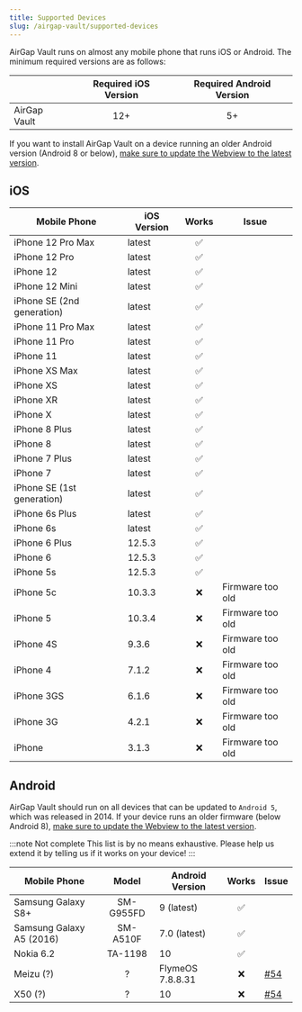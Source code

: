 ```yaml
---
title: Supported Devices
slug: /airgap-vault/supported-devices
---
```


AirGap Vault runs on almost any mobile phone that runs iOS or Android. The minimum required versions are as follows:

|              | Required iOS Version | Required Android Version |
| ------------ | :------------------: | :----------------------: |
| AirGap Vault |         12+          |            5+            |

If you want to install AirGap Vault on a device running an older Android version (Android 8 or below), [make sure to update the Webview to the latest version](/guides/update-webview).

## iOS

| Mobile Phone               | iOS Version | Works | Issue            |
| -------------------------- | ----------- | :---: | ---------------- |
| iPhone 12 Pro Max          | latest      |  ✅   |                  |
| iPhone 12 Pro              | latest      |  ✅   |                  |
| iPhone 12                  | latest      |  ✅   |                  |
| iPhone 12 Mini             | latest      |  ✅   |                  |
| iPhone SE (2nd generation) | latest      |  ✅   |                  |
| iPhone 11 Pro Max          | latest      |  ✅   |                  |
| iPhone 11 Pro              | latest      |  ✅   |                  |
| iPhone 11                  | latest      |  ✅   |                  |
| iPhone XS Max              | latest      |  ✅   |                  |
| iPhone XS                  | latest      |  ✅   |                  |
| iPhone XR                  | latest      |  ✅   |                  |
| iPhone X                   | latest      |  ✅   |                  |
| iPhone 8 Plus              | latest      |  ✅   |                  |
| iPhone 8                   | latest      |  ✅   |                  |
| iPhone 7 Plus              | latest      |  ✅   |                  |
| iPhone 7                   | latest      |  ✅   |                  |
| iPhone SE (1st generation) | latest      |  ✅   |                  |
| iPhone 6s Plus             | latest      |  ✅   |                  |
| iPhone 6s                  | latest      |  ✅   |                  |
| iPhone 6 Plus              | 12.5.3      |  ✅   |                  |
| iPhone 6                   | 12.5.3      |  ✅   |                  |
| iPhone 5s                  | 12.5.3      |  ✅   |                  |
| iPhone 5c                  | 10.3.3      |  :x:  | Firmware too old |
| iPhone 5                   | 10.3.4      |  :x:  | Firmware too old |
| iPhone 4S                  | 9.3.6       |  :x:  | Firmware too old |
| iPhone 4                   | 7.1.2       |  :x:  | Firmware too old |
| iPhone 3GS                 | 6.1.6       |  :x:  | Firmware too old |
| iPhone 3G                  | 4.2.1       |  :x:  | Firmware too old |
| iPhone                     | 3.1.3       |  :x:  | Firmware too old |

## Android

AirGap Vault should run on all devices that can be updated to `Android 5`, which was released in 2014. If your device runs an older firmware (below Android 8), [make sure to update the Webview to the latest version](/guides/update-webview).

:::note Not complete
This list is by no means exhaustive. Please help us extend it by telling us if it works on your device!
:::

| Mobile Phone             |   Model   | Android Version  | Works | Issue                                                      |
| ------------------------ | :-------: | ---------------- | :---: | ---------------------------------------------------------- |
| Samsung Galaxy S8+       | SM-G955FD | 9 (latest)       |  ✅   |                                                            |
| Samsung Galaxy A5 (2016) | SM-A510F  | 7.0 (latest)     |  ✅   |                                                            |
| Nokia 6.2                |  TA-1198  | 10               |  ✅   |                                                            |
| Meizu (?)                |     ?     | FlymeOS 7.8.8.31 |  :x:  | [#54](https://github.com/airgap-it/airgap-vault/issues/58) |
| X50 (?)                  |     ?     | 10               |  :x:  | [#54](https://github.com/airgap-it/airgap-vault/issues/58) |
